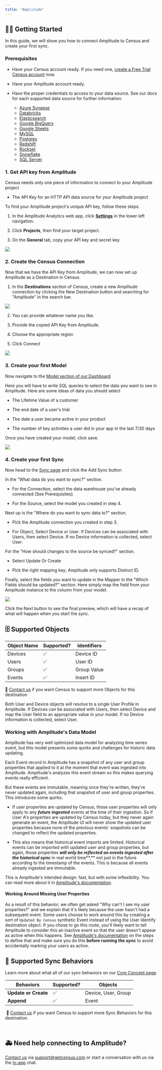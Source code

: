 ```yaml
---
title: "Amplitude"
---
```


## 🏃‍♀️ Getting Started

‌In this guide, we will show you how to connect Amplitude to Census and create your first sync.

### Prerequisites

* Have your Census account ready. If you need one, [create a Free Trial Census account](https://app.getcensus.com/) now.

* Have your Amplitude account ready.

* Have the proper credentials to access to your data source. See our docs for each supported data source for further information:  
   * [Azure Synapse](/sources/azure-synapse)  
   * [Databricks](https://docs.getcensus.com/sources/databricks)  
   * [Elasticsearch](https://docs.getcensus.com/sources/elasticsearch)  
   * [Google BigQuery](https://docs.getcensus.com/sources/google-bigquery)  
   * [Google Sheets](https://docs.getcensus.com/sources/google-sheets)  
   * [MySQL](https://docs.getcensus.com/sources/mysql)  
   * [Postgres](https://docs.getcensus.com/sources/postgres)  
   * [Redshift](https://docs.getcensus.com/sources/redshift)  
   * [Rockset](https://docs.getcensus.com/sources/rockset)  
   * [Snowflake](https://docs.getcensus.com/sources/snowflake)  
   * [SQL Server](https://docs.getcensus.com/sources/sql-server)

### 1\. Get API key from Amplitude

Census needs only one piece of information to connect to your Amplitude project

* The API Key for an HTTP API data source for your Amplitude project

To find your Amplitude project's unique API key, follow these steps.

1. In the Amplitude Analytics web app, click [**Settings**](http://analytics.amplitude.com/amp-dev-docs/settings/projects) in the lower left navigation.

2. Click **Projects**, then find your target project.

3. On the **General** tab, copy your API key and secret key.

![](/images/destinations/project-settings-page-amplitude.png)

### 2\. **Create the Census Connection**

Now that we have the API Key from Amplitude, we can now set up Amplitude as a Destination in Census.

1. In the **Destinations** section of Census, create a new Amplitude connection by clicking the New Destination button and searching for "Amplitude" in the search bar.

![](/images/destinations/Screenshot%202023-03-17%20at%2013.57.14.png)

2. You can provide whatever name you like.

3. Provide the copied API Key from Amplitude.

4. Choose the appropriate region

5. Click Connect

![](/images/destinations/Screenshot%202023-03-17%20at%2013.59.02.png)

### 3\. Create your first Model

Now navigate to the [Model section of our Dashboard](https://app.getcensus.com/models)

Here you will have to write SQL queries to select the data you want to see in Amplitude. Here are some ideas of data you should select

* The Lifetime Value of a customer

* The end date of a user's trial

* The date a user became active in your product

* The number of key activities a user did in your app in the last 7/30 days

Once you have created your model, click save.

![](/images/destinations)

### 4\. Create your first Sync

Now head to the [Sync page](https://app.getcensus.com/syncs) and click the Add Sync button

In the "What data do you want to sync?" section.

* For the Connection, select the data warehouse you've already connected (See Prerequisites).

* For the Source, select the model you created in step 4.

Next up is the "Where do you want to sync data to?" section.

* Pick the Amplitude connection you created in step 3.

* For Object, Select Device or User. If Devices can be associated with Users, then select Device. If no Device information is collected, select User.

For the "How should changes to the source be synced?" section.

* Select Update Or Create

* Pick the right mapping key; Amplitude only supports Distinct ID.

Finally, select the fields you want to update in the Mapper in the "Which Fields should be updated?" section. Here simply map the field from your Amplitude instance to the column from your model.

![](/images/destinations/Screenshot%202021-04-23%20at%201.17.38%20PM.png)

Click the Next button to see the final preview, which will have a recap of what will happen when you start the sync.

## 🗄️ Supported Objects

| Object Name | Supported? | Identifiers |
| ----------- | ---------- | ----------- |
| Devices     | ✅          | Device ID   |
| Users       | ✅          | User ID     |
| Groups      | ✅          | Group Value |
| Events      | ✅          | Insert ID   |

🎒 [Contact us](mailto:support@getcensus.com) if you want Census to support more Objects for this destination

Both User and Device objects will resolve to a single User Profile in Amplitude. If Devices can be associated with Users, then select Device and map the User field to an appropriate value in your model. If no Device information is collected, select User.

### Working with Amplitude's Data Model

Amplitude has very well optimized data model for analyzing time series event, but this model presents some quirks and challenges for historic data updating.

Each Event record in Amplitude has a snapshot of any user and group properties that applied to it at the moment that event was ingested into Amplitude. Amplitude's analyzes this event stream so this makes querying events really efficient.

But these events are immutable, meaning once they're written, they're never updated again, including that snapshot of user and group properties. This introduces some quirks:

* If user properties are updated by Census, those user properties will only apply to any _**future**_ _**ingested**_ events at the time of their ingestion. So if User A's properties are updated by Census today, but they never again generate an event, the Amplitude UI will never show the updated user properties because none of the previous events' snapshots can be changed to reflect the updated properties.

* This also means that historical event imports are limited. Historical events can be imported with updated user and group properties, but again, those properties _**will only be reflected on events ingested after the historical sync**_ in real world time\*\*,\*\* not just in the future according to the timestamp of the events. This is because all events already ingested are immutable.

This is Amplitude's intended design: fast, but with some inflexibility. You can read more about it in [Amplitude's documentation](https://help.amplitude.com/hc/en-us/articles/115002380567-User-properties-and-event-properties#h%5F856d23e3-10ea-4398-a50d-4982a42d1f3f).

#### Working Around Missing User Properties

As a result of this behavior, we often get asked "Why can't I see my user properties?" and we explain that it's likely because the user hasn't had a subsequent event. Some users choose to work around this by creating a sort of `Updated By Census` synthetic Event instead of using the User Identify destination object. If you chose to go this route, you'll likely want to tell Amplitude to consider this an inactive event so that the user doesn't appear as active when this happens. See [Amplitude's documentation](https://help.amplitude.com/hc/en-us/articles/360047138392-Manage-events-and-properties) on the steps to define that and make sure you do this **before running the sync** to avoid accidentally marking your users as active.

## 🔄 Supported Sync Behaviors

Learn more about what all of our sync behaviors on our [Core Concept page](/basics/core-concept#the-different-sync-behaviors).

| **Behaviors**        | **Supported?** | **Objects**         |
| -------------------- | -------------- | ------------------- |
| **Update or Create** | ✅              | Device, User, Group |
| **Append**           | ✅              | Event               |

‌ 🔋 [Contact us](mailto:support@getcensus.com) if you want Census to support more Sync Behaviors for this destination.

‌

## 🚑 Need help connecting to Amplitude?

[Contact us](mailto:support@getcensus.com) via support@getcensus.com or start a conversation with us via the [in-app](https://app.getcensus.com) chat.